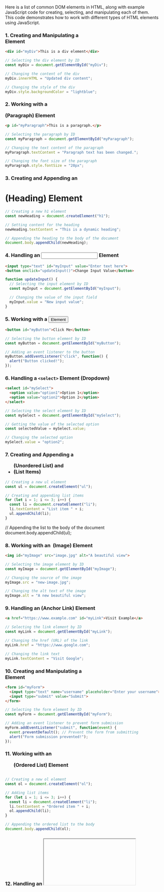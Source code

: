 Here is a list of common DOM elements in HTML, along with example JavaScript code for creating, selecting, and manipulating each of them. This code demonstrates how to work with different types of HTML elements using JavaScript.

### 1. Creating and Manipulating a <div> Element
```html
<div id="myDiv">This is a div element</div>
```
```javascript
// Selecting the div element by ID
const myDiv = document.getElementById("myDiv");

// Changing the content of the div
myDiv.innerHTML = "Updated div content";

// Changing the style of the div
myDiv.style.backgroundColor = "lightblue";
```
### 2. Working with a <p> (Paragraph) Element
```html
<p id="myParagraph">This is a paragraph.</p>
```
```javascript
// Selecting the paragraph by ID
const myParagraph = document.getElementById("myParagraph");

// Changing the text content of the paragraph
myParagraph.textContent = "Paragraph text has been changed.";

// Changing the font size of the paragraph
myParagraph.style.fontSize = "20px";
```
### 3. Creating and Appending an <h1> (Heading) Element
```javascript
// Creating a new h1 element
const newHeading = document.createElement("h1");

// Setting content for the heading
newHeading.textContent = "This is a dynamic heading";

// Appending the heading to the body of the document
document.body.appendChild(newHeading);
```
### 4. Handling an <input> Element
```html
<input type="text" id="myInput" value="Enter text here">
<button onclick="updateInput()">Change Input Value</button>
```
```javascript
function updateInput() {
  // Selecting the input element by ID
  const myInput = document.getElementById("myInput");

  // Changing the value of the input field
  myInput.value = "New input value";
}
```
### 5. Working with a <button> Element
```html
<button id="myButton">Click Me</button>
```
```javascript
// Selecting the button element by ID
const myButton = document.getElementById("myButton");

// Adding an event listener to the button
myButton.addEventListener("click", function() {
  alert("Button clicked!");
});
```
### 6. Handling a `<select>` Element (Dropdown)

```html
<select id="mySelect">
  <option value="option1">Option 1</option>
  <option value="option2">Option 2</option>
</select>
```
```javascript
// Selecting the select element by ID
const mySelect = document.getElementById("mySelect");

// Getting the value of the selected option
const selectedValue = mySelect.value;

// Changing the selected option
mySelect.value = "option2";
```
### 7. Creating and Appending a <ul> (Unordered List) and <li> (List Items)
```javascript
// Creating a new ul element
const ul = document.createElement("ul");

// Creating and appending list items
for (let i = 1; i <= 3; i++) {
  const li = document.createElement("li");
  li.textContent = "List item " + i;
  ul.appendChild(li);
}
```
// Appending the list to the body of the document
document.body.appendChild(ul);
### 8. Working with an <img> (Image) Element
```html
<img id="myImage" src="image.jpg" alt="A beautiful view">
```
```javascript
// Selecting the image element by ID
const myImage = document.getElementById("myImage");

// Changing the source of the image
myImage.src = "new-image.jpg";

// Changing the alt text of the image
myImage.alt = "A new beautiful view";
```
### 9. Handling an <a> (Anchor Link) Element
```html
<a href="https://www.example.com" id="myLink">Visit Example</a>
```
```javascript
// Selecting the link element by ID
const myLink = document.getElementById("myLink");

// Changing the href (URL) of the link
myLink.href = "https://www.google.com";

// Changing the link text
myLink.textContent = "Visit Google";
```
### 10. Creating and Manipulating a <form> Element
```html
<form id="myForm">
  <input type="text" name="username" placeholder="Enter your username">
  <input type="submit" value="Submit">
</form>
```
```javascript
// Selecting the form element by ID
const myForm = document.getElementById("myForm");

// Adding an event listener to prevent form submission
myForm.addEventListener("submit", function(event) {
  event.preventDefault(); // Prevent the form from submitting
  alert("Form submission prevented!");
});
```
### 11. Working with an <ol> (Ordered List) Element
```javascript

// Creating a new ol element
const ol = document.createElement("ol");

// Adding list items
for (let i = 1; i <= 3; i++) {
  const li = document.createElement("li");
  li.textContent = "Ordered item " + i;
  ol.appendChild(li);
}

// Appending the ordered list to the body
document.body.appendChild(ol);
```
### 12. Handling an <iframe> Element
```html
<iframe id="myIframe" src="https://www.example.com" width="300" height="200"></iframe>
```
```javascript
// Selecting the iframe element by ID
const myIframe = document.getElementById("myIframe");

// Changing the source of the iframe
myIframe.src = "https://www.google.com";

// Changing the width and height of the iframe
myIframe.width = "500";
myIframe.height = "300";
```
### 13. Manipulating a <span> Element
```html
<span id="mySpan">This is a span.</span>
```
```javascript
// Selecting the span element by ID
const mySpan = document.getElementById("mySpan");

// Changing the text inside the span
mySpan.textContent = "Updated span content";

// Changing the color of the span text
mySpan.style.color = "red";
```
### 14. Working with an <audio> Element
```html
<audio id="myAudio" controls>
  <source src="audio-file.mp3" type="audio/mpeg">
</audio>
```
```javascript
// Selecting the audio element by ID
const myAudio = document.getElementById("myAudio");

// Playing the audio
myAudio.play();

// Pausing the audio
myAudio.pause();
```
### 15. Handling a <video> Element
```html
<video id="myVideo" width="320" height="240" controls>
  <source src="video-file.mp4" type="video/mp4">
</video>
```
```javascript
// Selecting the video element by ID
const myVideo = document.getElementById("myVideo");

// Playing the video
myVideo.play();

// Pausing the video
myVideo.pause();

// Changing the video source
myVideo.src = "new-video-file.mp4";
```
### 16. Working with a <table> Element
```html
<table id="myTable">
  <tr>
    <th>Header 1</th>
    <th>Header 2</th>
  </tr>
  <tr>
    <td>Row 1, Cell 1</td>
    <td>Row 1, Cell 2</td>
  </tr>
</table>
```
```javascript
// Selecting the table by ID
const myTable = document.getElementById("myTable");

// Adding a new row to the table
const newRow = myTable.insertRow();

// Adding cells to the new row
const newCell1 = newRow.insertCell();
newCell1.textContent = "New row, Cell 1";

const newCell2 = newRow.insertCell();
newCell2.textContent = "New row, Cell 2";
```
### Conclusion
This is a comprehensive set of DOM elements and how you can manipulate them using JavaScript. The examples show how to select, modify, create, and append elements to the DOM dynamically.
